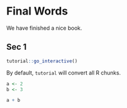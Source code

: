 # Final Words

We have finished a nice book.

<script src=https://cdn.datacamp.com/datacamp-light-latest.min.js></script>

## Sec 1
    
```r
tutorial::go_interactive()
```

By default, `tutorial` will convert all R chunks.

```r
a <- 2
b <- 3

a + b
```
